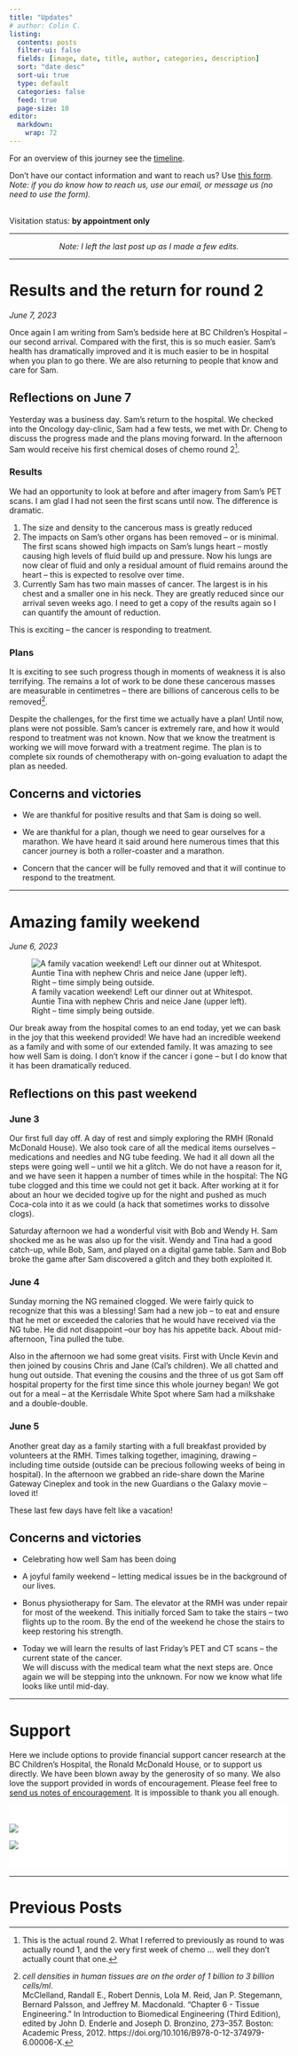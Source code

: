 ```yaml
---
title: "Updates"
# author: Colin C.
listing:
  contents: posts
  filter-ui: false
  fields: [image, date, title, author, categories, description]
  sort: "date desc"
  sort-ui: true
  type: default
  categories: false
  feed: true
  page-size: 10
editor: 
  markdown: 
    wrap: 72
---
```


For an overview of this journey see the [timeline](./timeline.html).

Don't have our contact information and want to reach us? Use [this
form](/contact.html). <br />*Note: if you do know how to reach us, use
our email, or message us (no need to use the form).*

<br/> Visitation status: **by appointment only**

------------------------------------------------------------------------

::: {.center style="text-align: center"}
*Note: I left the last post up as I made a few edits.*
:::

------------------------------------------------------------------------

# Results and the return for round 2

*June 7, 2023*

Once again I am writing from Sam's bedside here at BC Children's
Hospital -- our second arrival. Compared with the first, this is so much
easier. Sam's health has dramatically improved and it is much easier to
be in hospital when you plan to go there. We are also returning to
people that know and care for Sam.

## Reflections on June 7

Yesterday was a business day. Sam's return to the hospital. We checked
into the Oncology day-clinic, Sam had a few tests, we met with Dr. Cheng
to discuss the progress made and the plans moving forward. In the
afternoon Sam would receive his first chemical doses of chemo round
2[^1].

[^1]: This is the actual round 2. What I referred to previously as round
    to was actually round 1, and the very first week of chemo ... well
    they don't actually count that one.

### Results

We had an opportunity to look at before and after imagery from Sam's PET
scans. I am glad I had not seen the first scans until now. The
difference is dramatic.

1.  The size and density to the cancerous mass is greatly reduced
2.  The impacts on Sam's other organs has been removed -- or is minimal.
    The first scans showed high impacts on Sam's lungs heart -- mostly
    causing high levels of fluid build up and pressure. Now his lungs
    are now clear of fluid and only a residual amount of fluid remains
    around the heart -- this is expected to resolve over time.
3.  Currently Sam has two main masses of cancer. The largest is in his
    chest and a smaller one in his neck. They are greatly reduced since
    our arrival seven weeks ago. I need to get a copy of the results
    again so I can quantify the amount of reduction.

This is exciting -- the cancer is responding to treatment.

### Plans

It is exciting to see such progress though in moments of weakness it is
also terrifying. The remains a lot of work to be done these cancerous
masses are measurable in centimetres -- there are billions of cancerous
cells to be removed[^2].

[^2]: *cell densities in human tissues are on the order of 1 billion to
    3 billion cells/ml*.\
    McClelland, Randall E., Robert Dennis, Lola M. Reid, Jan P.
    Stegemann, Bernard Palsson, and Jeffrey M. Macdonald. "Chapter 6 -
    Tissue Engineering." In Introduction to Biomedical Engineering
    (Third Edition), edited by John D. Enderle and Joseph D. Bronzino,
    273--357. Boston: Academic Press, 2012.
    https://doi.org/10.1016/B978-0-12-374979-6.00006-X.

Despite the challenges, for the first time we actually have a plan!
Until now, plans were not possible. Sam's cancer is extremely rare, and
how it would respond to treatment was not known. Now that we know the
treatment is working we will move forward with a treatment regime. The
plan is to complete six rounds of chemotherapy with on-going evaluation
to adapt the plan as needed.

## Concerns and victories

-   We are thankful for positive results and that Sam is doing so well.

-   We are thankful for a plan, though we need to gear ourselves for a
    marathon. We have heard it said around here numerous times that this
    cancer journey is both a roller-coaster and a marathon.

-   Concern that the cancer will be fully removed and that it will
    continue to respond to the treatment.

------------------------------------------------------------------------

# Amazing family weekend

*June 6, 2023*

![A family vacation weekend! Left our dinner out at Whitespot. Auntie
Tina with nephew Chris and neice Jane (upper left). Right -- time simply
being
outside.](https://samsstory.s3.ca-central-1.amazonaws.com/weekend-vacation.jpg)

Our break away from the hospital comes to an end today, yet we can bask
in the joy that this weekend provided! We have had an incredible weekend
as a family and with some of our extended family. It was amazing to see
how well Sam is doing. I don't know if the cancer i gone -- but I do
know that it has been dramatically reduced.

## Reflections on this past weekend

### June 3

Our first full day off. A day of rest and simply exploring the RMH
(Ronald McDonald House). We also took care of all the medical items
ourselves -- medications and needles and NG tube feeding. We had it all
down all the steps were going well -- until we hit a glitch. We do not
have a reason for it, and we have seen it happen a number of times while
in the hospital: The NG tube clogged and this time we could not get it
back. After working at it for about an hour we decided togive up for the
night and pushed as much Coca-cola into it as we could (a hack that
sometimes works to dissolve clogs).

Saturday afternoon we had a wonderful visit with Bob and Wendy H. Sam
shocked me as he was also up for the visit. Wendy and Tina had a good
catch-up, while Bob, Sam, and played on a digital game table. Sam and
Bob broke the game after Sam discovered a glitch and they both exploited
it.

### June 4

Sunday morning the NG remained clogged. We were fairly quick to
recognize that this was a blessing! Sam had a new job -- to eat and
ensure that he met or exceeded the calories that he would have received
via the NG tube. He did not disappoint --our boy has his appetite back.
About mid-afternoon, Tina pulled the tube.

Also in the afternoon we had some great visits. First with Uncle Kevin
and then joined by cousins Chris and Jane (Cal's children). We all
chatted and hung out outside. That evening the cousins and the three of
us got Sam off hospital property for the first time since this whole
journey began! We got out for a meal -- at the Kerrisdale White Spot
where Sam had a milkshake and a double-double.

### June 5

Another great day as a family starting with a full breakfast provided by
volunteers at the RMH. Times talking together, imagining, drawing --
including time outside (outside can be precious following weeks of being
in hospital). In the afternoon we grabbed an ride-share down the Marine
Gateway Cineplex and took in the new Guardians o the Galaxy movie --
loved it!

These last few days have felt like a vacation!

## Concerns and victories

-   Celebrating how well Sam has been doing

-   A joyful family weekend -- letting medical issues be in the
    background of our lives.

-   Bonus physiotherapy for Sam. The elevator at the RMH was under
    repair for most of the weekend. This initially forced Sam to take
    the stairs -- two flights up to the room. By the end of the weekend
    he chose the stairs to keep restoring his strength.

-   Today we will learn the results of last Friday's PET and CT scans --
    the current state of the cancer.\
    We will discuss with the medical team what the next steps are. Once
    again we will be stepping into the unknown. For now we know what
    life looks like until mid-day.

------------------------------------------------------------------------

# Support

Here we include options to provide financial support cancer research at
the BC Children's Hospital, the Ronald McDonald House, or to support us
directly. We have been blown away by the generosity of so many. We also
love the support provided in words of encouragement. Please feel free to
[send us notes of encouragement](contact.html). It is impossible to
thank you all enough.

::: {.support-container style="background-color: #fff"}
::: {.support layout-ncol="2" style="background-color: #fff; padding-top:1.4em; padding-right:2em"}
[![](/img/bc-childrens_logo.png)](http://www.bcchildrens.ca/donate)

::: {.gfm-embed data-url="https://www.gofundme.com/f/help-the-chisholm-family-while-sam-battles-cancer/widget/medium"}
```{=html}
<script defer src="https://www.gofundme.com/static/js/embed.js"></script>
```
:::
:::

::: {.support style="background-color: #fff; padding-bottom:1.4em; padding-right:2em; align:center"}
[![](https://samsstory.s3.ca-central-1.amazonaws.com/rmdhbc.png)](https://rmhbc.ca)
:::
:::

------------------------------------------------------------------------

# Previous Posts
